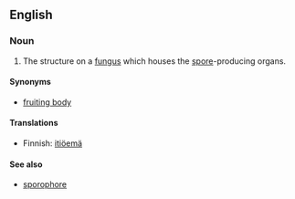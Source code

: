 {{wikipedia|sporocarp (fungi)|sporocarp}}
==English==

===Noun===
{{en-noun}}

# The structure on a [[fungus]] which houses the [[spore]]-producing organs.

====Synonyms====
* [[fruiting body]]

====Translations====
{{top}}
*Finnish: [[itiöemä]]
{{bottom}}

====See also====
* [[sporophore]]